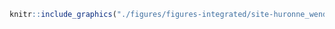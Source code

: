 <!-- #### Sites d’intérêt - Nation Huronne-Wendat - Chasse {-} -->


<!-- -------------------------------------------------- -->

```r
knitr::include_graphics("./figures/figures-integrated/site-huronne_wendat_chasse.png")
```

<br>
